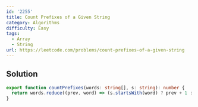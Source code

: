 ```yaml
---
id: '2255'
title: Count Prefixes of a Given String
category: Algorithms
difficulty: Easy
tags:
  - Array
  - String
url: https://leetcode.com/problems/count-prefixes-of-a-given-string
---
```


## Solution

```typescript showLineNumbers
export function countPrefixes(words: string[], s: string): number {
  return words.reduce((prev, word) => (s.startsWith(word) ? prev + 1 : prev), 0);
}
```
